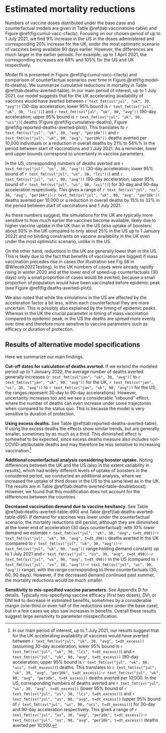 # Estimated mortality reductions



Numbers of vaccine doses distributed under the base case and counterfactual models are given in Table \@ref(tab:vaccinations-table) and Figure \@ref(fig:cumul-vacc-cfacts). Focusing on our chosen period of up to 1 July 2021, we find 9% increase in the US in the doses administered and corresponding 20% increase for the UK, under the most optimistic scenario of vaccines being available 90 days earlier. However, the differences are much larger in the earlier periods. For example, up to 1 April 2021, the corresponding increases are 68% and 105% for the US and UK respectively.

Model fit is presented in Figure \@ref(fig:cumul-vacc-cfacts) and comparison of counterfactual scenarios over time in Figure \@ref(fig:model-fit-deaths). We summarize cumulative reductions in mortality in Table \@ref(tab:deaths-averted-table). In our main period of interest, up to 1 July 2021, our model suggests that for the UK accelerating availability of vaccines would have averted between `r text_fmt(sv("jul", "uk", 30, "avg"))` (30-day acceleration; lower 95% bound is `r text_fmt(sv("jul", "uk", 30, "lci"))`) and `r text_fmt(sv("jul", "uk", 90, "avg"))` (90-day acceleration; upper 95% bound is `r text_fmt(sv("jul", "uk", 90, "uci"))`) deaths (Figure \@ref(fig:cumulative-deaths), Figure \@ref(fig:reported-deaths-averted-plot)). This translates to `r text_fmt(sv("jul", "uk", 30, "avg", "per10k"))` and `r text_fmt(sv("jul", "uk", 90, "avg", "per10k"))` deaths averted per 10,000 individuals or a reduction in overall deaths by 21% to 54%% in the period between start of vaccinations and 1 July 2021. As a reminder, lower and upper bounds correspond to uncertainty in vaccine parameters.

In the US, corresponding numbers of deaths averted are `r text_fmt(sv("jul", "us", 30, "avg"))` (30-day acceleration; lower 95% bound of `r text_fmt(sv("jul", "us", 30, "lci"))`) and `r text_fmt(sv("jul", "us", 90, "avg"))` (90-day acceleration; upper 95% bound of `r text_fmt(sv("jul", "us", 90, "uci"))`) for 30-day and 90-day acceleration respectively. This gives a range of `r text_fmt(sv("jul", "us", 30, "avg", "per10k"))`-`r text_fmt(sv("jul", "uk", 90, "avg", "per10k"))` deaths averted per 10,000 or a reduction in overall deaths by 15% to 32% in the period between start of vaccinations and 1 July 2021.

As these numbers suggest, the simulations for the UK are typically more sensitive to how much earlier the vaccines become available, likely due to higher vaccine uptake in the UK than in the US (also uptake of boosters: about 50% in the UK compared to only about 25% in the US up to 1 January 2022) and no binding constraints on vaccine availability in the UK even under the most optimistic scenario, unlike in the US. 

On the other hand, reductions in the UK are generally lower than in the US. This is likely due to the fact that benefits of vaccination are biggest if mass vaccination precedes rise in cases (for illustration see Fig S6 in @Wiecek2022Testing). In the UK numbers of cases were already rapidly rising in winter 2020 and at the lower end of speed-up counterfactuals (30 days) only a small proportion of cases would be averted, because a small proportion of population would have been vaccinated before epidemic peak (see Figure \@ref(fig:deaths-averted-plot)). 

We also noted that while the simulations in the US are affected by the acceleration factor a bit less, within each counterfactual they are more uncertain. This is possibly also explained by the timing of epidemic peaks. Whereas in the UK the crucial parameter is timing of mass vaccination compared to epidemic peak, in the US the deaths are spread more evenly over time and therefore more sensitive to vaccine parameters such as efficacy or duration of protection.

## Results of alternative model specifications

Here we summarize our main findings.

**Cut-off dates for calculation of deaths averted.** If we extend the modeled period up to 1 January 2022, the average number of deaths averted generally increases (`r text_fmt(sv("jan", "uk", 30, "avg"))` to `r text_fmt(sv("jan", "uk", 90, "avg"))` for the UK, `r text_fmt(sv("jan", "us", 30, "avg"))` to `r text_fmt(sv("jan", "uk", 90, "avg"))` for the US; the ranges represent 30-day to 90-day accelerations). However, uncertainty increases too and we see a considerable “rebound” effect, where the number of deaths can even increase under some trajectories when compared to the status quo. This is because the model is very sensitive to duration of protection.

**Using excess deaths.** See Table \@ref(tab:reported-deaths-averted-table). If using the excess deaths the effects show similar trends, but are generally smaller, sometimes by as much as a third. This diminished effect is somewhat to be expected, since excess deaths measure also includes non-COVID-attributable deaths and may therefore be less sensitive to increasing vaccination.[^16]

**Additional counterfactual analysis considering booster uptake.** Noting differences between the UK and the US (also in the extent variability in results), which had widely different levels of uptake of boosters in the considered period, we conducted an additional analysis, where we increased the uptake of third doses in the US to the same level as in the UK. The results are in Table \@ref(tab:deaths-averted-table-doubleboost). However, we found that this modification does not account for the differences between the countries.

**Decreased vaccination demand due to vaccine hesitancy.** See Table \@ref(tab:deaths-averted-table-d90) and Table \@ref(tab:deaths-averted-table-d95). If demand for vaccines was lower under the counterfactual scenario, the mortality reductions still persist, although they are diminished at the lower end of acceleration (30 days counterfactual): with 10% lower demand we estimate `r text_fmt(sv("jul", "uk", 30, "avg", t=dt_d90))`-`r text_fmt(sv("jul", "uk", 90, "avg", t=dt_d90))` deaths averted in the UK (compared to `r text_fmt(sv("jul", "uk", 30, "avg"))`-`r text_fmt(sv("jul", "uk", 90, "avg"))` range holding demand constant) up to 1 July 2021 and `r text_fmt(sv("jul", "us", 30, "avg", t=dt_d90))`-`r text_fmt(sv("jul", "us", 90, "avg", t=dt_d90))` in the US (compared to `r text_fmt(sv("jul", "us", 30, "avg"))`-`r text_fmt(sv("jul", "us", 90, "avg"))` range), with the range corresponding to three counterfactuals (30, 60, 90 days). However, if the decreased demand continued past summer, the mortality reductions would be much smaller.

**Sensitivity to mis-specified vaccine parameters. ** See Appendix D for details. Typically mis-specifying vaccine efficacy (first two doses), DVI, or DNI led to decrease in estimated benefits, sometimes by a considerable margin (one-third or even half of the reductions seen under the base case), but in a few cases we also saw increases in benefits. Overall these results suggest large sensitivity to parameter misspecification. 

[^16]: In our main period of interest, up to 1 July 2021, our results suggest that for the UK accelerating availability of vaccines would have averted between `r text_fmt(sv("jul", "uk", 30, "avg", t=dt_excess))` (assuming 30-day acceleration; lower 95% bound is `r text_fmt(sv("jul", "uk", 30, "lci", t=dt_excess))`) and `r text_fmt(sv("jul", "uk", 90, "avg", t=dt_excess))` (90-day acceleration; upper 95% bound is `r text_fmt(sv("jul", "uk", 90, "uci", t=dt_excess))`) deaths. This translates to `r text_fmt(sv("jul", "uk", 30, "avg", "per10k", t=dt_excess))`-`r text_fmt(sv("jul", "uk", 90, "avg", "per10k", t=dt_excess))` deaths averted per 10,000. In the US, corresponding numbers of deaths averted are `r text_fmt(sv("jul", "us", 30, "avg", t=dt_excess))` (lower 95% bound of `r text_fmt(sv("jul", "us", 30, "lci", t=dt_excess))`) and `r text_fmt(sv("jul", "us", 90, "avg", t=dt_excess))` (upper 95% bound of `r text_fmt(sv("jul", "us", 90, "uci", t=dt_excess))`) for 30-day and 90-day acceleration respectively. This gives a range of `r text_fmt(sv("jul", "us", 30, "avg", "per10k", t=dt_excess))`-`r text_fmt(sv("jul", "us", 90, "avg", "per10k", t=dt_excess))` deaths averted per 10,000.
